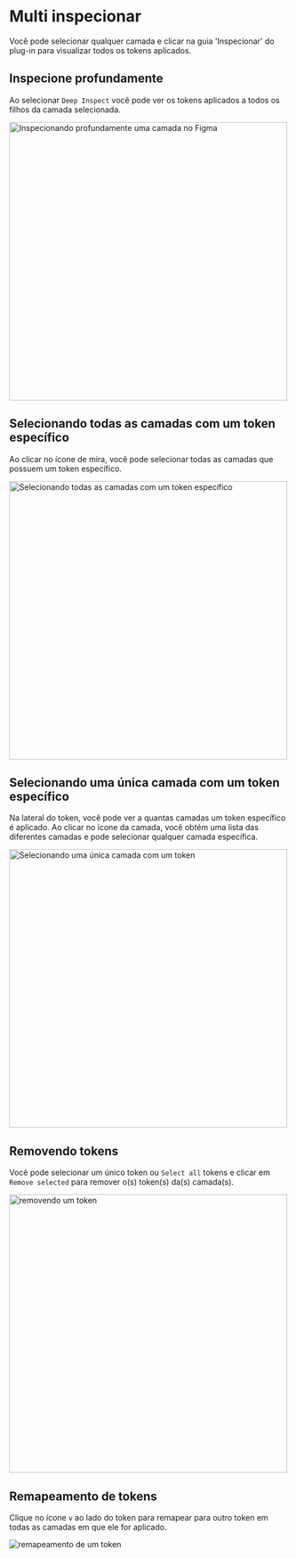# Multi inspecionar

Você pode selecionar qualquer camada e clicar na guia 'Inspecionar' do plug-in para visualizar todos os tokens aplicados.




<ReactPlayer
  muted
  width="100%"
  height="auto"
  loop
  playing
  controls
  alt="multi-inspect in action"
  url="/multi-inspect.mp4"
/>

## Inspecione profundamente

Ao selecionar `Deep Inspect` você pode ver os tokens aplicados a todos os filhos da camada selecionada.

<img src='./multi-inspect-deep-inspect.png' alt="Inspecionando profundamente uma camada no Figma" width="500" />

## Selecionando todas as camadas com um token específico

Ao clicar no ícone de mira, você pode selecionar todas as camadas que possuem um token específico.


<img src='./multi-inspect-select-all.png' alt="Selecionando todas as camadas com um token específico" width="500" />

## Selecionando uma única camada com um token específico

Na lateral do token, você pode ver a quantas camadas um token específico é aplicado. Ao clicar no ícone da camada, você obtém uma lista das diferentes camadas e pode selecionar qualquer camada específica.

<img src='./multi-inspect-select-one.png' alt="Selecionando uma única camada com um token" width="500" />

## Removendo tokens

Você pode selecionar um único token ou `Select all` tokens e clicar em `Remove selected` para remover o(s) token(s) da(s) camada(s).

<img src='./multi-inspect-remove.png' alt="removendo um token" width="500" />

## Remapeamento de tokens

Clique no ícone `v` ao lado do token para remapear para outro token em todas as camadas em que ele for aplicado.

<img src='./multi-inspect-remap.png' alt="remapeamento de um token" largura="500" />
